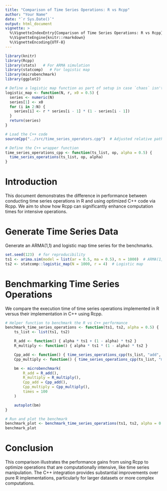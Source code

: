 ```yaml
---
title: "Comparison of Time Series Operations: R vs Rcpp"
author: "Your Name"
date: "`r Sys.Date()`"
output: html_document
vignette: >
  %\VignetteIndexEntry{Comparison of Time Series Operations: R vs Rcpp}
  %\VignetteEngine{knitr::rmarkdown}
  %\VignetteEncoding{UTF-8}
---
```


```r
library(knitr)
library(Rcpp)
library(stats)   # For ARMA simulation
library(statcomp)   # For logistic map
library(microbenchmark)
library(ggplot2)

# Define a logistic map function as part of setup in case `chaos` isn't available
logistic_map <- function(N, r, x0 = 0.5) {
  series <- numeric(N)
  series[1] <- x0
  for (i in 2:N) {
    series[i] <- r * series[i - 1] * (1 - series[i - 1])
  }
  return(series)
}

# Load the C++ code
sourceCpp("../src/time_series_operators.cpp")  # Adjusted relative path for vignette

# Define the C++ wrapper function
time_series_operations_cpp <- function(ts_list, op, alpha = 0.5) {
  time_series_operations(ts_list, op, alpha)
}
```

# Introduction

This document demonstrates the difference in performance between conducting time series operations in R and using optimized C++ code via Rcpp. We aim to show how Rcpp can significantly enhance computation times for intensive operations.

# Generate Time Series Data

Generate an ARMA(1,1) and logistic map time series for the benchmarks.
```r
set.seed(123)  # for reproducibility
ts1 <- arima.sim(model = list(ar = 0.5, ma = 0.5), n = 1000)  # ARMA(1,1)
ts2 <- statcomp::logistic_map(N = 1000, r = 4)  # Logistic map
```

# Benchmarking Time Series Operations

We compare the execution time of time series operations implemented in R versus their implementation in C++ using Rcpp.

```r
# Helper function to benchmark the R vs C++ performance
benchmark_time_series_operations <- function(ts1, ts2, alpha = 0.5) {
    ts_list <- list(ts1, ts2)

    R_add <- function() { alpha * ts1 + (1 - alpha) * ts2 }
    R_multiply <- function() { alpha * ts1 * (1 - alpha) * ts2 }

    Cpp_add <- function() { time_series_operations_cpp(ts_list, "add", alpha) }
    Cpp_multiply <- function() { time_series_operations_cpp(ts_list, "multiply", alpha) }

    bm <- microbenchmark(
        R_add = R_add(),
        R_multiply = R_multiply(),
        Cpp_add = Cpp_add(),
        Cpp_multiply = Cpp_multiply(),
        times = 100
    )

    autoplot(bm)
}

# Run and plot the benchmark
benchmark_plot <- benchmark_time_series_operations(ts1, ts2, alpha = 0.5)
benchmark_plot
```

# Conclusion

This comparison illustrates the performance gains from using Rcpp to optimize operations that are computationally intensive, like time series manipulation. The C++ integration provides substantial improvements over pure R implementations, particularly for larger datasets or more complex computations.
